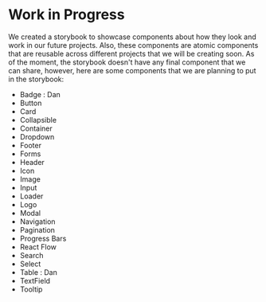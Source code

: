 
<Meta title='Notes' />

# Work in Progress

We created a storybook to showcase components about how they look and work in our future projects. Also, these components are atomic components that are reusable across different projects that we will be creating soon. As of the moment, the storybook doesn't have any final component that we can share, however, here are some components that we are planning to put in the storybook:

<ul className='todos'>
  <li className='wip'>Badge : Dan</li>
  <li className='checked'>Button</li>
  <li className=''>Card</li>
  <li className=''>Collapsible</li>
  <li className=''>Container</li>
  <li className=''>Dropdown</li>
  <li className=''>Footer</li>
  <li className=''>Forms</li>
  <li className=''>Header</li>
  <li className='checked'>Icon</li>
  <li className=''>Image</li>
  <li className=''>Input</li>
  <li className='checked'>Loader</li>
  <li className=''>Logo</li>
  <li className=''>Modal</li>
  <li className=''>Navigation</li>
  <li className=''>Pagination</li>
  <li className=''>Progress Bars</li>
  <li className=''>React Flow</li>
  <li className=''>Search</li>
  <li className=''>Select</li>
  <li className='wip'>Table : Dan</li>
  <li className=''>TextField</li>
  <li className=''>Tooltip</li>
</ul>

<!--<div class='box'>

  <div class='percent'>
    <svg>
      <circle cx='70' cy='70' r='70'></circle>
      <circle cx='70' cy='70' r='70'></circle>
    </svg>
    <div class='num'>
      <h2>
        5<span>%</span>
      </h2>
    </div>
  </div>
  <h2 class='text'>progress</h2>
</div>-->

<style>{`
  .todos {
    display: flex;
    flex-wrap: wrap;
    padding: 0;
  }

  .todos li {
    padding: 0;
    margin: 0;
    width: 33%;
    list-style: none;
  }

  .todos li:before {
    content: 'x';
    color: tomato;
    padding-right: 10px;
    font-size: 1rem;
    font-weight: bold;
  }

  .todos li.checked:before {
    content: '✓';
    color: green;
    font-size: 12px;
  }

  .todos li.wip:before {
    content: '⦾';
    color: #4285F4;
    font-size: 9px;
  }

  .box {
    background:#fff;
    width:100%;
    height:300px;
    display:flex;
    justify-content:center;
    align-items:center;
    position:relative;
    flex-direction:column;
    box-shadow:0 30px 60px rgba(0,0,0,.4);
    transition: transform .2s;
    margin-top: 50px
  }

  /* .box:hover {
    transform:scale(1.1);
  } */
  
  .box .percent {
    width:150px;
    height:150px;
    position:relative;
  }

  .box .percent svg {
    width:150px;
    height:150px;
    position:relative;
  }
  
  .box .percent svg circle {
    width:150px;
    height:150px;
    fill:none;
    stroke-width:10;
    stroke:#000;
    transform:translate(5px,5px);
    stroke-dasharray:440;
    stroke-dashoffset:440;
    stroke-linecap:round;
  }

  .box .percent svg circle:nth-child(1) {
    stroke-dashoffset:0;
    stroke:#f3f3f3;
  }

  .box .percent svg circle:nth-child(2) {
    stroke-dashoffset:calc(440 - (440 * 5) / 100);
    stroke:#03a9f4;
  }

  .box .percent .num {
    top:0;
    left:0;
    width:100%;
    height:100%;
    display:flex;
    justify-content:center;
    align-items:center;
    position:absolute;
    color:#111;
  }

  .box .percent .num h2 {
    font-size:48px;
  }

  .box .percent .num h2 span {
    font-size:24px;
  }

  .box .text {
    padding 10px 0 0;
    color:#999;
    font-weight:700;
    letter-spacing:1px;
  }
`}</style>
